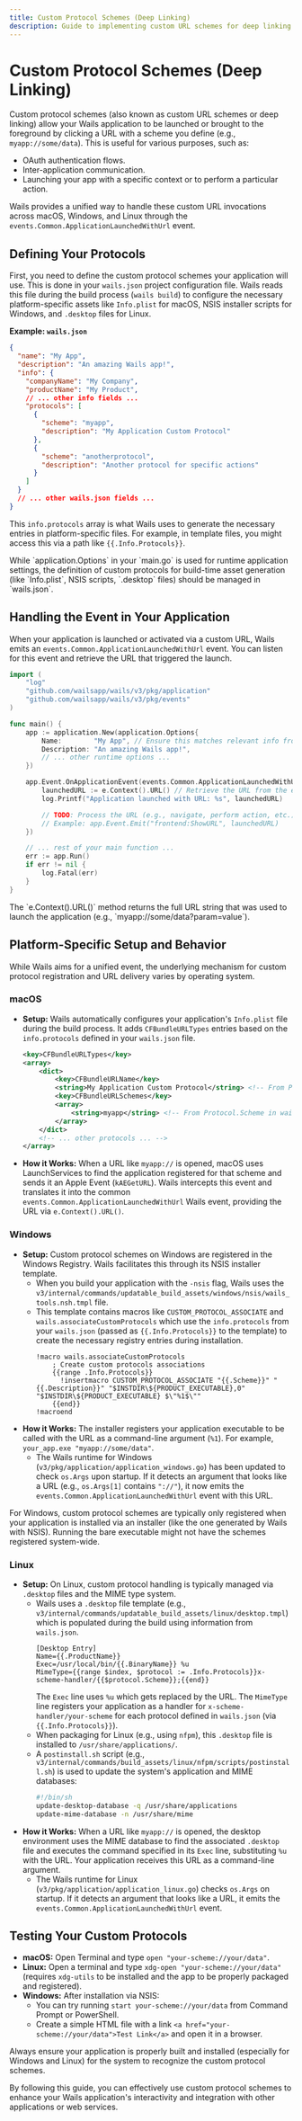 ```yaml
---
title: Custom Protocol Schemes (Deep Linking)
description: Guide to implementing custom URL schemes for deep linking in Wails applications across macOS, Windows, and Linux.
---
```



# Custom Protocol Schemes (Deep Linking)

Custom protocol schemes (also known as custom URL schemes or deep linking) allow your Wails application to be launched or brought to the foreground by clicking a URL with a scheme you define (e.g., `myapp://some/data`). This is useful for various purposes, such as:

- OAuth authentication flows.
- Inter-application communication.
- Launching your app with a specific context or to perform a particular action.

Wails provides a unified way to handle these custom URL invocations across macOS, Windows, and Linux through the `events.Common.ApplicationLaunchedWithUrl` event.

## Defining Your Protocols

First, you need to define the custom protocol schemes your application will use. This is done in your `wails.json` project configuration file. Wails reads this file during the build process (`wails build`) to configure the necessary platform-specific assets like `Info.plist` for macOS, NSIS installer scripts for Windows, and `.desktop` files for Linux.

**Example: `wails.json`**

```json title="wails.json"
{
  "name": "My App",
  "description": "An amazing Wails app!",
  "info": {
    "companyName": "My Company",
    "productName": "My Product",
    // ... other info fields ...
    "protocols": [
      {
        "scheme": "myapp",
        "description": "My Application Custom Protocol"
      },
      {
        "scheme": "anotherprotocol",
        "description": "Another protocol for specific actions"
      }
    ]
  }
  // ... other wails.json fields ...
}
```

This `info.protocols` array is what Wails uses to generate the necessary entries in platform-specific files. For example, in template files, you might access this via a path like `{{.Info.Protocols}}`.

<Aside type="note">
While `application.Options` in your `main.go` is used for runtime application settings, the definition of custom protocols for build-time asset generation (like `Info.plist`, NSIS scripts, `.desktop` files) should be managed in `wails.json`.
</Aside>

## Handling the Event in Your Application

When your application is launched or activated via a custom URL, Wails emits an `events.Common.ApplicationLaunchedWithUrl` event. You can listen for this event and retrieve the URL that triggered the launch.

```go title="main.go"
import (
    "log"
    "github.com/wailsapp/wails/v3/pkg/application"
    "github.com/wailsapp/wails/v3/pkg/events"
)

func main() {
    app := application.New(application.Options{
        Name:        "My App", // Ensure this matches relevant info from wails.json if needed
        Description: "An amazing Wails app!",
        // ... other runtime options ...
    })

    app.Event.OnApplicationEvent(events.Common.ApplicationLaunchedWithUrl, func(e *application.ApplicationEvent) {
        launchedURL := e.Context().URL() // Retrieve the URL from the event context
        log.Printf("Application launched with URL: %s", launchedURL)

        // TODO: Process the URL (e.g., navigate, perform action, etc.)
        // Example: app.Event.Emit("frontend:ShowURL", launchedURL)
    })

    // ... rest of your main function ...
    err := app.Run()
    if err != nil {
        log.Fatal(err)
    }
}
```

<Aside type="note">
The `e.Context().URL()` method returns the full URL string that was used to launch the application (e.g., `myapp://some/data?param=value`).
</Aside>

## Platform-Specific Setup and Behavior

While Wails aims for a unified event, the underlying mechanism for custom protocol registration and URL delivery varies by operating system.

### macOS

-   **Setup:** Wails automatically configures your application's `Info.plist` file during the build process. It adds `CFBundleURLTypes` entries based on the `info.protocols` defined in your `wails.json` file.
    ```xml title="Info.plist (excerpt generated by Wails)"
    <key>CFBundleURLTypes</key>
    <array>
        <dict>
            <key>CFBundleURLName</key>
            <string>My Application Custom Protocol</string> <!-- From Protocol.Description in wails.json -->
            <key>CFBundleURLSchemes</key>
            <array>
                <string>myapp</string> <!-- From Protocol.Scheme in wails.json -->
            </array>
        </dict>
        <!-- ... other protocols ... -->
    </array>
    ```
-   **How it Works:** When a URL like `myapp://` is opened, macOS uses LaunchServices to find the application registered for that scheme and sends it an Apple Event (`kAEGetURL`). Wails intercepts this event and translates it into the common `events.Common.ApplicationLaunchedWithUrl` Wails event, providing the URL via `e.Context().URL()`. 

### Windows

-   **Setup:** Custom protocol schemes on Windows are registered in the Windows Registry. Wails facilitates this through its NSIS installer template.
    -   When you build your application with the `-nsis` flag, Wails uses the `v3/internal/commands/updatable_build_assets/windows/nsis/wails_tools.nsh.tmpl` file.
    -   This template contains macros like `CUSTOM_PROTOCOL_ASSOCIATE` and `wails.associateCustomProtocols` which use the `info.protocols` from your `wails.json` (passed as `{{.Info.Protocols}}` to the template) to create the necessary registry entries during installation.
        ```nsis title="wails_tools.nsh.tmpl (excerpt)"
        !macro wails.associateCustomProtocols
            ; Create custom protocols associations
            {{range .Info.Protocols}}
              !insertmacro CUSTOM_PROTOCOL_ASSOCIATE "{{.Scheme}}" "{{.Description}}" "$INSTDIR\${PRODUCT_EXECUTABLE},0" "$INSTDIR\${PRODUCT_EXECUTABLE} $\"%1$\""
            {{end}}
        !macroend
        ```
-   **How it Works:** The installer registers your application executable to be called with the URL as a command-line argument (`%1`). For example, `your_app.exe "myapp://some/data"`.
    -   The Wails runtime for Windows (`v3/pkg/application/application_windows.go`) has been updated to check `os.Args` upon startup. If it detects an argument that looks like a URL (e.g., `os.Args[1]` contains `"://"`), it now emits the `events.Common.ApplicationLaunchedWithUrl` event with this URL.

<Aside type="important">
For Windows, custom protocol schemes are typically only registered when your application is installed via an installer (like the one generated by Wails with NSIS). Running the bare executable might not have the schemes registered system-wide.
</Aside>

### Linux

-   **Setup:** On Linux, custom protocol handling is typically managed via `.desktop` files and the MIME type system.
    -   Wails uses a `.desktop` file template (e.g., `v3/internal/commands/updatable_build_assets/linux/desktop.tmpl`) which is populated during the build using information from `wails.json`.
        ```desktop title="desktop.tmpl (excerpt)"
        [Desktop Entry]
        Name={{.ProductName}}
        Exec=/usr/local/bin/{{.BinaryName}} %u
        MimeType={{range $index, $protocol := .Info.Protocols}}x-scheme-handler/{{$protocol.Scheme}};{{end}}
        ```
        The `Exec` line uses `%u` which gets replaced by the URL. The `MimeType` line registers your application as a handler for `x-scheme-handler/your-scheme` for each protocol defined in `wails.json` (via `{{.Info.Protocols}}`).
    -   When packaging for Linux (e.g., using `nfpm`), this `.desktop` file is installed to `/usr/share/applications/`.
    -   A `postinstall.sh` script (e.g., `v3/internal/commands/build_assets/linux/nfpm/scripts/postinstall.sh`) is used to update the system's application and MIME databases:
        ```sh title="postinstall.sh (excerpt)"
        #!/bin/sh
        update-desktop-database -q /usr/share/applications
        update-mime-database -n /usr/share/mime
        ```
-   **How it Works:** When a URL like `myapp://` is opened, the desktop environment uses the MIME database to find the associated `.desktop` file and executes the command specified in its `Exec` line, substituting `%u` with the URL. Your application receives this URL as a command-line argument.
    -   The Wails runtime for Linux (`v3/pkg/application/application_linux.go`) checks `os.Args` on startup. If it detects an argument that looks like a URL, it emits the `events.Common.ApplicationLaunchedWithUrl` event.

## Testing Your Custom Protocols

-   **macOS:** Open Terminal and type `open "your-scheme://your/data"`.
-   **Linux:** Open a terminal and type `xdg-open "your-scheme://your/data"` (requires `xdg-utils` to be installed and the app to be properly packaged and registered).
-   **Windows:** After installation via NSIS:
    -   You can try running `start your-scheme://your/data` from Command Prompt or PowerShell.
    -   Create a simple HTML file with a link `<a href="your-scheme://your/data">Test Link</a>` and open it in a browser.

<Aside type="tip">
Always ensure your application is properly built and installed (especially for Windows and Linux) for the system to recognize the custom protocol schemes.
</Aside>

By following this guide, you can effectively use custom protocol schemes to enhance your Wails application's interactivity and integration with other applications or web services.
